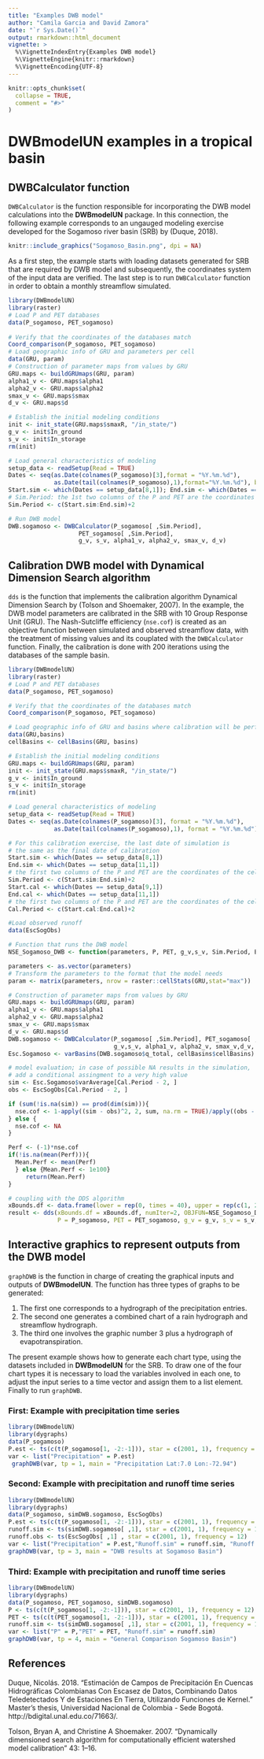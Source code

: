 ```yaml
---
title: "Examples DWB model"
author: "Camila Garcia and David Zamora"
date: "`r Sys.Date()`"
output: rmarkdown::html_document
vignette: >
  %\VignetteIndexEntry{Examples DWB model}
  %\VignetteEngine{knitr::rmarkdown}
  %\VignetteEncoding{UTF-8}
---
```


```r
knitr::opts_chunk$set(
  collapse = TRUE,
  comment = "#>"
)
```

# DWBmodelUN examples in a tropical basin

## DWBCalculator function

`DWBCalculator` is the function responsible for incorporating the DWB model calculations into the **DWBmodelUN** package. In this connection, the following example corresponds to an ungauged modeling exercise developed for the Sogamoso river basin (SRB) by (Duque, 2018).

```r
knitr::include_graphics("Sogamoso_Basin.png", dpi = NA)
```

As a first step, the example starts with loading datasets generated for SRB that are required by DWB model and subsequently, the coordinates system of the input data are verified. The last step is to run `DWBCalculator` function in order to obtain a monthly streamflow simulated.

```r
library(DWBmodelUN)
library(raster)
# Load P and PET databases
data(P_sogamoso, PET_sogamoso)
 
# Verify that the coordinates of the databases match
Coord_comparison(P_sogamoso, PET_sogamoso)
# Load geographic info of GRU and parameters per cell
data(GRU, param)
# Construction of parameter maps from values by GRU
GRU.maps <- buildGRUmaps(GRU, param)
alpha1_v <- GRU.maps$alpha1
alpha2_v <- GRU.maps$alpha2
smax_v <- GRU.maps$smax
d_v <- GRU.maps$d

# Establish the initial modeling conditions
init <- init_state(GRU.maps$smaxR, "/in_state/")
g_v <- init$In_ground
s_v <- init$In_storage
rm(init)

# Load general characteristics of modeling
setup_data <- readSetup(Read = TRUE)
Dates <- seq(as.Date(colnames(P_sogamoso)[3],format = "%Y.%m.%d"), 
             as.Date(tail(colnames(P_sogamoso),1),format="%Y.%m.%d"), by = "month")
Start.sim <- which(Dates == setup_data[8,1]); End.sim <- which(Dates == setup_data[10,1])
# Sim.Period: the 1st two columns of the P and PET are the coordinates of the cells
Sim.Period <- c(Start.sim:End.sim)+2  

# Run DWB model
DWB.sogamoso <- DWBCalculator(P_sogamoso[ ,Sim.Period], 
                    PET_sogamoso[ ,Sim.Period],
                    g_v, s_v, alpha1_v, alpha2_v, smax_v, d_v)
```

## Calibration DWB model with Dynamical Dimension Search algorithm

`dds` is the function that implements the calibration algorithm Dynamical Dimension Search by (Tolson and Shoemaker, 2007). In the example, the DWB model parameters are calibrated in the SRB with 10 Group Response Unit (GRU). The Nash-Sutcliffe efficiency (`nse.cof`) is created as an objective function between simulated and observed streamflow data, with the treatment of missing values and its couplated with the `DWBCalculator` function. Finally, the calibration is done with 200 iterations using the databases of the sample basin.

```r
library(DWBmodelUN)
library(raster)
# Load P and PET databases
data(P_sogamoso, PET_sogamoso)

# Verify that the coordinates of the databases match
Coord_comparison(P_sogamoso, PET_sogamoso)

# Load geographic info of GRU and basins where calibration will be performed
data(GRU,basins)
cellBasins <- cellBasins(GRU, basins)

# Establish the initial modeling conditions
GRU.maps <- buildGRUmaps(GRU, param)
init <- init_state(GRU.maps$smaxR, "/in_state/")
g_v <- init$In_ground
s_v <- init$In_storage
rm(init)

# Load general characteristics of modeling
setup_data <- readSetup(Read = TRUE)
Dates <- seq(as.Date(colnames(P_sogamoso)[3], format = "%Y.%m.%d"), 
             as.Date(tail(colnames(P_sogamoso),1), format = "%Y.%m.%d"), by = "month")

# For this calibration exercise, the last date of simulation is 
# the same as the final date of calibration
Start.sim <- which(Dates == setup_data[8,1])
End.sim <- which(Dates == setup_data[11,1])
# the first two columns of the P and PET are the coordinates of the cells
Sim.Period <- c(Start.sim:End.sim)+2 
Start.cal <- which(Dates == setup_data[9,1])
End.cal <- which(Dates == setup_data[11,1])
# the first two columns of the P and PET are the coordinates of the cells
Cal.Period <- c(Start.cal:End.cal)+2  

#Load observed runoff
data(EscSogObs)

# Function that runs the DWB model
NSE_Sogamoso_DWB <- function(parameters, P, PET, g_v,s_v, Sim.Period, EscObs, Cal.Period){

parameters <- as.vector(parameters)
# Transform the parameters to the format that the model needs
param <- matrix(parameters, nrow = raster::cellStats(GRU,stat="max"))  

# Construction of parameter maps from values by GRU
GRU.maps <- buildGRUmaps(GRU, param)
alpha1_v <- GRU.maps$alpha1
alpha2_v <- GRU.maps$alpha2
smax_v <- GRU.maps$smax
d_v <- GRU.maps$d
DWB.sogamoso <- DWBCalculator(P_sogamoso[ ,Sim.Period], PET_sogamoso[ ,Sim.Period],
                              g_v,s_v, alpha1_v, alpha2_v, smax_v,d_v, calibration = TRUE)
Esc.Sogamoso <- varBasins(DWB.sogamoso$q_total, cellBasins$cellBasins)

# model evaluation; in case of possible NA results in the simulation, 
# add a conditional assingment to a very high value
sim <- Esc.Sogamoso$varAverage[Cal.Period - 2, ]
obs <- EscSogObs[Cal.Period - 2, ]

if (sum(!is.na(sim)) == prod(dim(sim))){
  nse.cof <- 1-apply((sim - obs)^2, 2, sum, na.rm = TRUE)/apply((obs - apply(obs, 2, mean, na.rm = TRUE))^2, 2, sum, na.rm = TRUE)
} else {
  nse.cof <- NA
}

Perf <- (-1)*nse.cof
if(!is.na(mean(Perf))){ 
  Mean.Perf <- mean(Perf)
  } else {Mean.Perf <- 1e100}
     return(Mean.Perf)
}

# coupling with the DDS algorithm
xBounds.df <- data.frame(lower = rep(0, times = 40), upper = rep(c(1, 2000), times = c(30, 10)))
result <- dds(xBounds.df = xBounds.df, numIter=2, OBJFUN=NSE_Sogamoso_DWB,
              P = P_sogamoso, PET = PET_sogamoso, g_v = g_v, s_v = s_v, Sim.Period = Sim.Period, EscObs = EscSogObs, Cal.Period = Cal.Period)
```

## Interactive graphics to represent outputs from the DWB model
`graphDWB` is the function in charge of creating the graphical inputs and outputs of **DWBmodelUN**. The function has three types of graphs to be generated:

1. The first one corresponds to a hydrograph of the precipitation entries. 
2. The second one generates a combined chart of a rain hydrograph and streamflow hydrograph.
3. The third one involves the graphic number 3  plus a hydrograph of evapotranspiration.

The present example shows how to generate each chart type, using the datasets included in **DWBmodelUN** for the SRB. To draw one of the four chart types it is necessary to load the variables involved in each one, to adjust the input series to a time vector and assign them to a list element. Finally to run `graphDWB`.

### First: Example with precipitation time series

```r
library(DWBmodelUN)
library(dygraphs)
data(P_sogamoso)
P.est <- ts(c(t(P_sogamoso[1, -2:-1])), star = c(2001, 1), frequency = 12)
var <- list("Precipitation" = P.est)
 graphDWB(var, tp = 1, main = "Precipitation Lat:7.0 Lon:-72.94")
```

### Second: Example with precipitation and runoff time series

```r
library(DWBmodelUN)
library(dygraphs)
data(P_sogamoso, simDWB.sogamoso, EscSogObs)
P.est <- ts(c(t(P_sogamoso[1, -2:-1])), star = c(2001, 1), frequency = 12)
runoff.sim <- ts(simDWB.sogamoso[ ,1], star = c(2001, 1), frequency = 12)
runoff.obs <- ts(EscSogObs[ ,1] , star = c(2001, 1), frequency = 12)
var <- list("Precipitation" = P.est,"Runoff.sim" = runoff.sim, "Runoff.obs" = runoff.obs)
graphDWB(var, tp = 3, main = "DWB results at Sogamoso Basin")
```

### Third: Example with precipitation and runoff time series

```r
library(DWBmodelUN)
library(dygraphs)
data(P_sogamoso, PET_sogamoso, simDWB.sogamoso)
P <- ts(c(t(P_sogamoso[1, -2:-1])), star = c(2001, 1), frequency = 12)
PET <- ts(c(t(PET_sogamoso[1, -2:-1])), star = c(2001, 1), frequency = 12)
runoff.sim <- ts(simDWB.sogamoso[ ,1], star = c(2001, 1), frequency = 12)
var <- list("P" = P,"PET" = PET, "Runoff.sim" = runoff.sim)
graphDWB(var, tp = 4, main = "General Comparison Sogamoso Basin")
```

## References
Duque, Nicolás. 2018. “Estimación de Campos de Precipitación En Cuencas Hidrográficas Colombianas Con Escasez de Datos, Combinando Datos Teledetectados Y de Estaciones En Tierra, Utilizando Funciones de Kernel.” Master’s thesis, Universidad Nacional de Colombia - Sede Bogotá. http://bdigital.unal.edu.co/71663/.

Tolson, Bryan A, and Christine A Shoemaker. 2007. “Dynamically dimensioned search algorithm for computationally efficient watershed model calibration” 43: 1–16.


